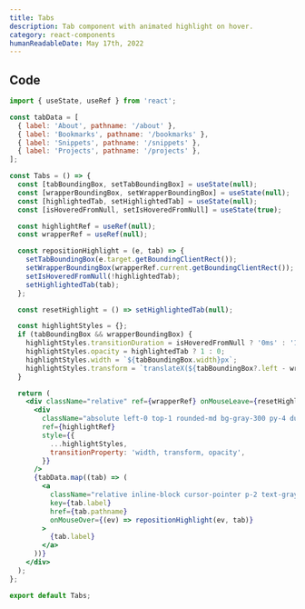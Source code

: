 ```yaml
---
title: Tabs
description: Tab component with animated highlight on hover.
category: react-components
humanReadableDate: May 17th, 2022
---
```


## Code

```jsx
import { useState, useRef } from 'react';

const tabData = [
  { label: 'About', pathname: '/about' },
  { label: 'Bookmarks', pathname: '/bookmarks' },
  { label: 'Snippets', pathname: '/snippets' },
  { label: 'Projects', pathname: '/projects' },
];

const Tabs = () => {
  const [tabBoundingBox, setTabBoundingBox] = useState(null);
  const [wrapperBoundingBox, setWrapperBoundingBox] = useState(null);
  const [highlightedTab, setHighlightedTab] = useState(null);
  const [isHoveredFromNull, setIsHoveredFromNull] = useState(true);

  const highlightRef = useRef(null);
  const wrapperRef = useRef(null);

  const repositionHighlight = (e, tab) => {
    setTabBoundingBox(e.target.getBoundingClientRect());
    setWrapperBoundingBox(wrapperRef.current.getBoundingClientRect());
    setIsHoveredFromNull(!highlightedTab);
    setHighlightedTab(tab);
  };

  const resetHighlight = () => setHighlightedTab(null);

  const highlightStyles = {};
  if (tabBoundingBox && wrapperBoundingBox) {
    highlightStyles.transitionDuration = isHoveredFromNull ? '0ms' : '150ms';
    highlightStyles.opacity = highlightedTab ? 1 : 0;
    highlightStyles.width = `${tabBoundingBox.width}px`;
    highlightStyles.transform = `translateX(${tabBoundingBox?.left - wrapperBoundingBox?.left}px)`;
  }

  return (
    <div className="relative" ref={wrapperRef} onMouseLeave={resetHighlight}>
      <div
        className="absolute left-0 top-1 rounded-md bg-gray-300 py-4 duration-150 dark:bg-gray-600"
        ref={highlightRef}
        style={{
          ...highlightStyles,
          transitionProperty: 'width, transform, opacity',
        }}
      />
      {tabData.map((tab) => (
        <a
          className="relative inline-block cursor-pointer p-2 text-gray-700 transition duration-100 hover:text-gray-700 dark:text-gray-300 dark:hover:text-gray-300"
          key={tab.label}
          href={tab.pathname}
          onMouseOver={(ev) => repositionHighlight(ev, tab)}
        >
          {tab.label}
        </a>
      ))}
    </div>
  );
};

export default Tabs;
```
